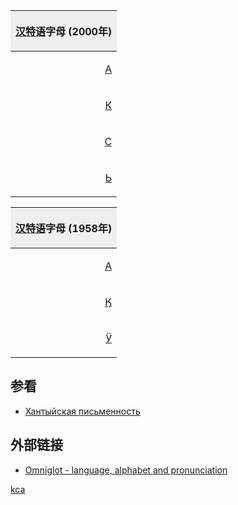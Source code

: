 {| style="margin:0.2em auto;padding:0;border:1px solid #ced8df;clear:{{{clear|both}}};width:{{{width|36em}}};"
! colspan="30" style="background:#efefef;"|[[汉特语]]字母<noinclude> (2000年)</noinclude>
|- lang="kca"
|style="padding-left:0.15em;text-align:right;"|[[А]]
|style="padding-right:0.15em;text-align:left;"|[[а]]
|style="padding-left:0.15em;text-align:right;"|[[Ӓ]]
|style="padding-right:0.15em;text-align:left;"|[[ӓ]]
|style="padding-left:0.15em;text-align:right;"|[[Ӑ]]
|style="padding-right:0.15em;text-align:left;"|[[ӑ]]
|style="background-color:#dee8ff;padding-left:0.15em;text-align:right;"|([[Б]]
|style="background-color:#dee8ff;padding-right:0.15em;text-align:left;"|[[б]])
|style="padding-left:0.15em;text-align:right;"|[[В]]
|style="padding-right:0.15em;text-align:left;"|[[в]]
|style="padding-left:0.15em;text-align:right;"|[[Г]]
|style="padding-right:0.15em;text-align:left;"|[[г]]
|style="padding-left:0.15em;text-align:right;"|[[Д]]
|style="padding-right:0.15em;text-align:left;"|[[д]]
|style="padding-left:0.15em;text-align:right;"|[[Е]]
|style="padding-right:0.15em;text-align:left;"|[[е]]
|style="padding-left:0.15em;text-align:right;"|[[Ё]]
|style="padding-right:0.15em;text-align:left;"|[[ё]]
|style="padding-left:0.15em;text-align:right;"|[[Ә]]
|style="padding-right:0.15em;text-align:left;"|[[ә]]
|style="padding-left:0.15em;text-align:right;"|[[Ӛ]]
|style="padding-right:0.15em;text-align:left;"|[[ӛ]]
|style="background-color:#dee8ff;padding-left:0.15em;text-align:right;"|([[Ж]]
|style="background-color:#dee8ff;padding-right:0.15em;text-align:left;"|[[ж]])
|style="background-color:#dee8ff;padding-left:0.15em;text-align:right;"|([[З]]
|style="background-color:#dee8ff;padding-right:0.15em;text-align:left;"|[[з]])
|style="padding-left:0.15em;text-align:right;"|[[И]]
|style="padding-right:0.15em;text-align:left;"|[[и]]
|style="padding-left:0.15em;text-align:right;"|[[Й]]
|style="padding-right:0.15em;text-align:left;"|[[й]]
|- lang="kca"
|style="padding-left:0.15em;text-align:right;"|[[К]]
|style="padding-right:0.15em;text-align:left;"|[[к]]
|style="padding-left:0.15em;text-align:right;"|[[Қ]]
|style="padding-right:0.15em;text-align:left;"|[[қ]]
|style="padding-left:0.15em;text-align:right;"|[[Л]]
|style="padding-right:0.15em;text-align:left;"|[[л]]
|style="padding-left:0.15em;text-align:right;"|[[Ӆ]]
|style="padding-right:0.15em;text-align:left;"|[[ӆ]]
|style="padding-left:0.15em;text-align:right;"|[[Ԓ]]
|style="padding-right:0.15em;text-align:left;"|[[ԓ]]
|style="padding-left:0.15em;text-align:right;"|[[М]]
|style="padding-right:0.15em;text-align:left;"|[[м]]
|style="padding-left:0.15em;text-align:right;"|[[Н]]
|style="padding-right:0.15em;text-align:left;"|[[н]]
|style="padding-left:0.15em;text-align:right;"|[[Ң]]
|style="padding-right:0.15em;text-align:left;"|[[ң]]
|style="padding-left:0.15em;text-align:right;"|[[Ӈ]]
|style="padding-right:0.15em;text-align:left;"|[[ӈ]]
|style="padding-left:0.15em;text-align:right;"|[[О]]
|style="padding-right:0.15em;text-align:left;"|[[о]]
|style="padding-left:0.15em;text-align:right;"|[[Ӧ]]
|style="padding-right:0.15em;text-align:left;"|[[ӧ]]
|style="padding-left:0.15em;text-align:right;"|[[Ө]]
|style="padding-right:0.15em;text-align:left;"|[[ө]]
|style="padding-left:0.15em;text-align:right;"|[[Ӫ]]
|style="padding-right:0.15em;text-align:left;"|[[ӫ]]
|style="padding-left:0.15em;text-align:right;"|[[П]]
|style="padding-right:0.15em;text-align:left;"|[[п]]
|style="padding-left:0.15em;text-align:right;"|[[Р]]
|style="padding-right:0.15em;text-align:left;"|[[р]]
|- lang="kca"
|style="padding-left:0.15em;text-align:right;"|[[С]]
|style="padding-right:0.15em;text-align:left;"|[[с]]
|style="padding-left:0.15em;text-align:right;"|[[Т]]
|style="padding-right:0.15em;text-align:left;"|[[т]]
|style="padding-left:0.15em;text-align:right;"|[[У]]
|style="padding-right:0.15em;text-align:left;"|[[у]]
|style="padding-left:0.15em;text-align:right;"|[[Ӱ]]
|style="padding-right:0.15em;text-align:left;"|[[ӱ]]
|style="padding-left:0.15em;text-align:right;"|[[Ў]]
|style="padding-right:0.15em;text-align:left;"|[[ў]]
|style="background-color:#dee8ff;padding-left:0.15em;text-align:right;"|([[Ф]]
|style="background-color:#dee8ff;padding-right:0.15em;text-align:left;"|[[ф]])
|style="padding-left:0.15em;text-align:right;"|[[Х]]
|style="padding-right:0.15em;text-align:left;"|[[х]]
|style="padding-left:0.15em;text-align:right;"|[[Ҳ]]
|style="padding-right:0.15em;text-align:left;"|[[ҳ]]
|style="padding-left:0.15em;text-align:right;"|[[Ц]]
|style="padding-right:0.15em;text-align:left;"|[[ц]]
|style="background-color:#dee8ff;padding-left:0.15em;text-align:right;"|([[Ч]]
|style="background-color:#dee8ff;padding-right:0.15em;text-align:left;"|[[ч]])
|style="padding-left:0.15em;text-align:right;"|[[Ҷ]]
|style="padding-right:0.15em;text-align:left;"|[[ҷ]]
|style="padding-left:0.15em;text-align:right;"|[[Ш]]
|style="padding-right:0.15em;text-align:left;"|[[ш]]
|style="background-color:#dee8ff;padding-left:0.15em;text-align:right;"|([[Щ]]
|style="background-color:#dee8ff;padding-right:0.15em;text-align:left;"|[[щ]])
|style="padding-left:0.15em;text-align:right;"|[[Ъ]]
|style="padding-right:0.15em;text-align:left;"|[[ъ]]
|style="padding-left:0.15em;text-align:right;"|[[Ы]]
|style="padding-right:0.15em;text-align:left;"|[[ы]]
|- lang="kca"
|style="padding-left:0.15em;text-align:right;"|[[Ь]]
|style="padding-right:0.15em;text-align:left;"|[[ь]]
|style="padding-left:0.15em;text-align:right;"|[[Э]]
|style="padding-right:0.15em;text-align:left;"|[[э]]
|style="padding-left:0.15em;text-align:right;"|[[Є]]
|style="padding-right:0.15em;text-align:left;"|[[є]]
|style="padding-left:0.15em;text-align:right;"|[[Є&#776;]]
|style="padding-right:0.15em;text-align:left;"|[[є&#776;]]
|style="padding-left:0.15em;text-align:right;"|[[Ю]]
|style="padding-right:0.15em;text-align:left;"|[[ю]]
|style="padding-left:0.15em;text-align:right;"|[[Ю&#774;]]
|style="padding-right:0.15em;text-align:left;"|[[ю&#774;]]
|style="padding-left:0.15em;text-align:right;"|[[Я]]
|style="padding-right:0.15em;text-align:left;"|[[я]]
|style="padding-left:0.15em;text-align:right;"|[[Я&#774;]]
|style="padding-right:0.15em;text-align:left;"|[[я&#774;]]
|&nbsp;
|&nbsp;
|&nbsp;
|&nbsp;
|&nbsp;
|&nbsp;
|&nbsp;
|&nbsp;
|&nbsp;
|&nbsp;
|&nbsp;
|&nbsp;
|&nbsp;
|&nbsp;
|}<noinclude>
{| style="margin:0.2em auto;padding:0;border:1px solid #ced8df;clear:{{{clear|both}}};width:{{{width|36em}}};"
! colspan="30" style="background:#efefef;"|[[汉特语]]字母 (1958年)
|- lang="kca"
|style="padding-left:0.15em;text-align:right;"|[[А]]
|style="padding-right:0.15em;text-align:left;"|[[а]]
|style="padding-left:0.15em;text-align:right;"|[[Ӓ]]
|style="padding-right:0.15em;text-align:left;"|[[ӓ]]
|style="padding-left:0.15em;text-align:right;"|[[Б]]
|style="padding-right:0.15em;text-align:left;"|[[б]]
|style="padding-left:0.15em;text-align:right;"|[[В]]
|style="padding-right:0.15em;text-align:left;"|[[в]]
|style="padding-left:0.15em;text-align:right;"|[[Г]]
|style="padding-right:0.15em;text-align:left;"|[[г]]
|style="padding-left:0.15em;text-align:right;"|[[Д]]
|style="padding-right:0.15em;text-align:left;"|[[д]]
|style="padding-left:0.15em;text-align:right;"|[[Е]]
|style="padding-right:0.15em;text-align:left;"|[[е]]
|style="padding-left:0.15em;text-align:right;"|[[Ё]]
|style="padding-right:0.15em;text-align:left;"|[[ё]]
|style="padding-left:0.15em;text-align:right;"|[[Ә]]
|style="padding-right:0.15em;text-align:left;"|[[ә]]
|style="padding-left:0.15em;text-align:right;"|[[Ӛ]]
|style="padding-right:0.15em;text-align:left;"|[[ӛ]]
|style="padding-left:0.15em;text-align:right;"|[[Ж]]
|style="padding-right:0.15em;text-align:left;"|[[ж]]
|style="padding-left:0.15em;text-align:right;"|[[З]]
|style="padding-right:0.15em;text-align:left;"|[[з]]
|style="padding-left:0.15em;text-align:right;"|[[И]]
|style="padding-right:0.15em;text-align:left;"|[[и]]
|style="padding-left:0.15em;text-align:right;"|[[Й]]
|style="padding-right:0.15em;text-align:left;"|[[й]]
|style="padding-left:0.15em;text-align:right;"|[[К]]
|style="padding-right:0.15em;text-align:left;"|[[к]]
|- lang="kca"
|style="padding-left:0.15em;text-align:right;"|[[Ӄ]]
|style="padding-right:0.15em;text-align:left;"|[[ӄ]]
|style="padding-left:0.15em;text-align:right;"|[[Л]]
|style="padding-right:0.15em;text-align:left;"|[[л]]
|style="padding-left:0.15em;text-align:right;"|[[Л’]]
|style="padding-right:0.15em;text-align:left;"|[[л’]]
|style="padding-left:0.15em;text-align:right;"|[[М]]
|style="padding-right:0.15em;text-align:left;"|[[м]]
|style="padding-left:0.15em;text-align:right;"|[[Н]]
|style="padding-right:0.15em;text-align:left;"|[[н]]
|style="padding-left:0.15em;text-align:right;"|[[Ӈ]]
|style="padding-right:0.15em;text-align:left;"|[[ӈ]]
|style="padding-left:0.15em;text-align:right;"|[[О]]
|style="padding-right:0.15em;text-align:left;"|[[о]]
|style="padding-left:0.15em;text-align:right;"|[[Ӧ]]
|style="padding-right:0.15em;text-align:left;"|[[ӧ]]
|style="padding-left:0.15em;text-align:right;"|[[Ө]]
|style="padding-right:0.15em;text-align:left;"|[[ө]]
|style="padding-left:0.15em;text-align:right;"|[[Ӫ]]
|style="padding-right:0.15em;text-align:left;"|[[ӫ]]
|style="padding-left:0.15em;text-align:right;"|[[П]]
|style="padding-right:0.15em;text-align:left;"|[[п]]
|style="padding-left:0.15em;text-align:right;"|[[Р]]
|style="padding-right:0.15em;text-align:left;"|[[р]]
|style="padding-left:0.15em;text-align:right;"|[[С]]
|style="padding-right:0.15em;text-align:left;"|[[с]]
|style="padding-left:0.15em;text-align:right;"|[[Т]]
|style="padding-right:0.15em;text-align:left;"|[[т]]
|style="padding-left:0.15em;text-align:right;"|[[У]]
|style="padding-right:0.15em;text-align:left;"|[[у]]
|- lang="kca"
|style="padding-left:0.15em;text-align:right;"|[[Ӱ]]
|style="padding-right:0.15em;text-align:left;"|[[ӱ]]
|style="padding-left:0.15em;text-align:right;"|[[Ф]]
|style="padding-right:0.15em;text-align:left;"|[[ф]]
|style="padding-left:0.15em;text-align:right;"|[[Х]]
|style="padding-right:0.15em;text-align:left;"|[[х]]
|style="padding-left:0.15em;text-align:right;"|[[Ц]]
|style="padding-right:0.15em;text-align:left;"|[[ц]]
|style="padding-left:0.15em;text-align:right;"|[[Ч]]
|style="padding-right:0.15em;text-align:left;"|[[ч]]
|style="padding-left:0.15em;text-align:right;"|[[Ч’]]
|style="padding-right:0.15em;text-align:left;"|[[ч’]]
|style="padding-left:0.15em;text-align:right;"|[[Ш]]
|style="padding-right:0.15em;text-align:left;"|[[ш]]
|style="padding-left:0.15em;text-align:right;"|[[Щ]]
|style="padding-right:0.15em;text-align:left;"|[[щ]]
|style="padding-left:0.15em;text-align:right;"|[[Ъ]]
|style="padding-right:0.15em;text-align:left;"|[[ъ]]
|style="padding-left:0.15em;text-align:right;"|[[Ы]]
|style="padding-right:0.15em;text-align:left;"|[[ы]]
|style="padding-left:0.15em;text-align:right;"|[[Ь]]
|style="padding-right:0.15em;text-align:left;"|[[ь]]
|style="padding-left:0.15em;text-align:right;"|[[Э]]
|style="padding-right:0.15em;text-align:left;"|[[э]]
|style="padding-left:0.15em;text-align:right;"|[[Ю]]
|style="padding-right:0.15em;text-align:left;"|[[ю]]
|style="padding-left:0.15em;text-align:right;"|[[Я]]
|style="padding-right:0.15em;text-align:left;"|[[я]]
|&nbsp;
|&nbsp;
|}
==参看==
*[[:ru:Хантыйская письменность|Хантыйская письменность]]
==外部链接==
*[http://www.omniglot.com/writing/khanty.htm Omniglot - language, alphabet and pronunciation]
[[Category:西里尔字母模板|kca]]
</noinclude>